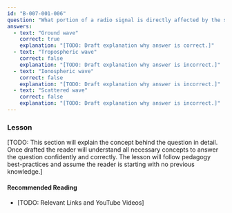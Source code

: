 ```yaml
---
id: "B-007-001-006"
question: "What portion of a radio signal is directly affected by the surface of the Earth?"
answers:
  - text: "Ground wave"
    correct: true
    explanation: "[TODO: Draft explanation why answer is correct.]"
  - text: "Tropospheric wave"
    correct: false
    explanation: "[TODO: Draft explanation why answer is incorrect.]"
  - text: "Ionospheric wave"
    correct: false
    explanation: "[TODO: Draft explanation why answer is incorrect.]"
  - text: "Scattered wave"
    correct: false
    explanation: "[TODO: Draft explanation why answer is incorrect.]"
---
```


### Lesson

[TODO: This section will explain the concept behind the question in detail. Once drafted the reader will understand all necessary concepts to answer the question confidently and correctly. The lesson will follow pedagogy best-practices and assume the reader is starting with no previous knowledge.]

#### Recommended Reading

- [TODO: Relevant Links and YouTube Videos]
